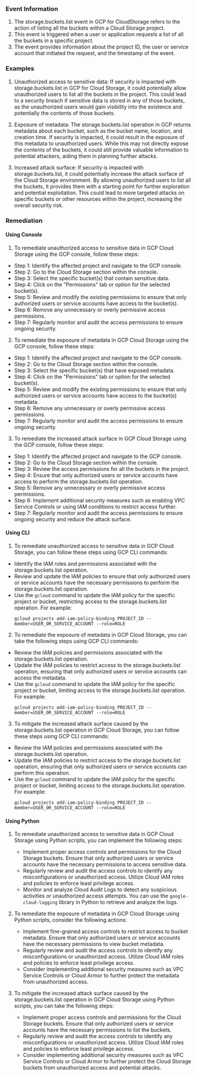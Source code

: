 
### Event Information

1. The storage.buckets.list event in GCP for CloudStorage refers to the action of listing all the buckets within a Cloud Storage project.
2. This event is triggered when a user or application requests a list of all the buckets in a specific project.
3. The event provides information about the project ID, the user or service account that initiated the request, and the timestamp of the event.


### Examples

1. Unauthorized access to sensitive data: If security is impacted with storage.buckets.list in GCP for Cloud Storage, it could potentially allow unauthorized users to list all the buckets in the project. This could lead to a security breach if sensitive data is stored in any of those buckets, as the unauthorized users would gain visibility into the existence and potentially the contents of those buckets.

2. Exposure of metadata: The storage.buckets.list operation in GCP returns metadata about each bucket, such as the bucket name, location, and creation time. If security is impacted, it could result in the exposure of this metadata to unauthorized users. While this may not directly expose the contents of the buckets, it could still provide valuable information to potential attackers, aiding them in planning further attacks.

3. Increased attack surface: If security is impacted with storage.buckets.list, it could potentially increase the attack surface of the Cloud Storage environment. By allowing unauthorized users to list all the buckets, it provides them with a starting point for further exploration and potential exploitation. This could lead to more targeted attacks on specific buckets or other resources within the project, increasing the overall security risk.

### Remediation

#### Using Console

1. To remediate unauthorized access to sensitive data in GCP Cloud Storage using the GCP console, follow these steps:

- Step 1: Identify the affected project and navigate to the GCP console.
- Step 2: Go to the Cloud Storage section within the console.
- Step 3: Select the specific bucket(s) that contain sensitive data.
- Step 4: Click on the "Permissions" tab or option for the selected bucket(s).
- Step 5: Review and modify the existing permissions to ensure that only authorized users or service accounts have access to the bucket(s).
- Step 6: Remove any unnecessary or overly permissive access permissions.
- Step 7: Regularly monitor and audit the access permissions to ensure ongoing security.

2. To remediate the exposure of metadata in GCP Cloud Storage using the GCP console, follow these steps:

- Step 1: Identify the affected project and navigate to the GCP console.
- Step 2: Go to the Cloud Storage section within the console.
- Step 3: Select the specific bucket(s) that have exposed metadata.
- Step 4: Click on the "Permissions" tab or option for the selected bucket(s).
- Step 5: Review and modify the existing permissions to ensure that only authorized users or service accounts have access to the bucket(s) metadata.
- Step 6: Remove any unnecessary or overly permissive access permissions.
- Step 7: Regularly monitor and audit the access permissions to ensure ongoing security.

3. To remediate the increased attack surface in GCP Cloud Storage using the GCP console, follow these steps:

- Step 1: Identify the affected project and navigate to the GCP console.
- Step 2: Go to the Cloud Storage section within the console.
- Step 3: Review the access permissions for all the buckets in the project.
- Step 4: Ensure that only authorized users or service accounts have access to perform the storage.buckets.list operation.
- Step 5: Remove any unnecessary or overly permissive access permissions.
- Step 6: Implement additional security measures such as enabling VPC Service Controls or using IAM conditions to restrict access further.
- Step 7: Regularly monitor and audit the access permissions to ensure ongoing security and reduce the attack surface.

#### Using CLI

1. To remediate unauthorized access to sensitive data in GCP Cloud Storage, you can follow these steps using GCP CLI commands:

- Identify the IAM roles and permissions associated with the storage.buckets.list operation.
- Review and update the IAM policies to ensure that only authorized users or service accounts have the necessary permissions to perform the storage.buckets.list operation.
- Use the `gcloud` command to update the IAM policy for the specific project or bucket, restricting access to the storage.buckets.list operation. For example:
  ```
  gcloud projects add-iam-policy-binding PROJECT_ID --member=USER_OR_SERVICE_ACCOUNT --role=ROLE
  ```

2. To remediate the exposure of metadata in GCP Cloud Storage, you can take the following steps using GCP CLI commands:

- Review the IAM policies and permissions associated with the storage.buckets.list operation.
- Update the IAM policies to restrict access to the storage.buckets.list operation, ensuring that only authorized users or service accounts can access the metadata.
- Use the `gcloud` command to update the IAM policy for the specific project or bucket, limiting access to the storage.buckets.list operation. For example:
  ```
  gcloud projects add-iam-policy-binding PROJECT_ID --member=USER_OR_SERVICE_ACCOUNT --role=ROLE
  ```

3. To mitigate the increased attack surface caused by the storage.buckets.list operation in GCP Cloud Storage, you can follow these steps using GCP CLI commands:

- Review the IAM policies and permissions associated with the storage.buckets.list operation.
- Update the IAM policies to restrict access to the storage.buckets.list operation, ensuring that only authorized users or service accounts can perform this operation.
- Use the `gcloud` command to update the IAM policy for the specific project or bucket, limiting access to the storage.buckets.list operation. For example:
  ```
  gcloud projects add-iam-policy-binding PROJECT_ID --member=USER_OR_SERVICE_ACCOUNT --role=ROLE
  ```

#### Using Python

1. To remediate unauthorized access to sensitive data in GCP Cloud Storage using Python scripts, you can implement the following steps:
   - Implement proper access controls and permissions for the Cloud Storage buckets. Ensure that only authorized users or service accounts have the necessary permissions to access sensitive data.
   - Regularly review and audit the access controls to identify any misconfigurations or unauthorized access. Utilize Cloud IAM roles and policies to enforce least privilege access.
   - Monitor and analyze Cloud Audit Logs to detect any suspicious activities or unauthorized access attempts. You can use the `google-cloud-logging` library in Python to retrieve and analyze the logs.

2. To remediate the exposure of metadata in GCP Cloud Storage using Python scripts, consider the following actions:
   - Implement fine-grained access controls to restrict access to bucket metadata. Ensure that only authorized users or service accounts have the necessary permissions to view bucket metadata.
   - Regularly review and audit the access controls to identify any misconfigurations or unauthorized access. Utilize Cloud IAM roles and policies to enforce least privilege access.
   - Consider implementing additional security measures such as VPC Service Controls or Cloud Armor to further protect the metadata from unauthorized access.

3. To mitigate the increased attack surface caused by the storage.buckets.list operation in GCP Cloud Storage using Python scripts, you can take the following steps:
   - Implement proper access controls and permissions for the Cloud Storage buckets. Ensure that only authorized users or service accounts have the necessary permissions to list the buckets.
   - Regularly review and audit the access controls to identify any misconfigurations or unauthorized access. Utilize Cloud IAM roles and policies to enforce least privilege access.
   - Consider implementing additional security measures such as VPC Service Controls or Cloud Armor to further protect the Cloud Storage buckets from unauthorized access and potential attacks.


